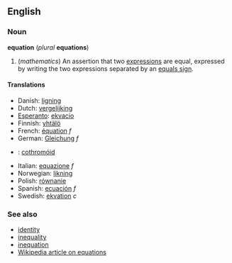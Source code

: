 ==English==
===Noun===
'''equation''' (''plural'' '''equations''')

#(''mathematics'') An assertion that two [[expression]]s are equal, expressed by writing the two expressions separated by an [[equals sign]].

====Translations====
*Danish: [[ligning]]
*Dutch: [[vergelijking]]
*[[Esperanto]]: [[ekvacio]]
*Finnish: [[yhtälö]]
*French: [[équation]] ''f''
*German: [[Gleichung]] ''f''
*{{ga}}: [[cothromóid]]
*Italian: [[equazione]] ''f''
*Norwegian: [[likning]]
*Polish: [[równanie]]
*Spanish: [[ecuación]] ''f''
*Swedish: [[ekvation]] ''c''

===See also===
*[[identity]]
*[[inequality]]
*[[inequation]]
*[[w:Equation|Wikipedia article on equations]]